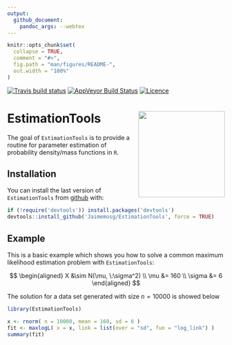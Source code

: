 ```yaml
---
output:
  github_document:
    pandoc_args: --webtex
---
```


<!-- README.md is generated from README.Rmd. Please edit that file -->

```r
knitr::opts_chunk$set(
  collapse = TRUE,
  comment = "#>",
  fig.path = "man/figures/README-",
  out.width = "100%"
)
```
[![Travis build status](https://travis-ci.org/Jaimemosg/EstimationTools.svg?branch=master)](https://travis-ci.org/Jaimemosg/EstimationTools)
[![AppVeyor Build Status](https://ci.appveyor.com/api/projects/status/github/Jaimemosg/EstimationTools?branch=master&svg=true)](https://ci.appveyor.com/project/Jaimemosg/EstimationTools)
[![Licence](https://img.shields.io/badge/licence-GPL--3-blue.svg)](https://www.gnu.org/licenses/gpl-3.0.en.html)

# EstimationTools <img src="man/figure/ETLogo.png" align="right" height="200" align="right"/>

<!-- badges: start -->
<!-- badges: end -->

The goal of `EstimationTools` is to provide a routine for parameter estimation of probability density/mass functions in `R`.

## Installation

<!-- You can install the released version of EstimationTools from [CRAN](https://CRAN.R-project.org) with: -->

You can install the last version of `EstimationTools` from [github](https://github.com/Jaimemosg/EstimationTools) with:

``` r
if (!require('devtools')) install.packages('devtools')
devtools::install_github('Jaimemosg/EstimationTools', force = TRUE)
```

## Example

This is a basic example which shows you how to solve a common maximum likelihood estimation problem with `EstimationTools`:

$$
\begin{aligned} 
X &\sim N(\mu, \:\sigma^2) \\
\mu &= 160 \\
\sigma &= 6
\end{aligned}
$$

The solution for a data set generated with size $n=10000$ is showed below

```r
library(EstimationTools)

x <- rnorm( n = 10000, mean = 160, sd = 6 )
fit <- maxlogL( x = x, link = list(over = "sd", fun = "log_link") )
summary(fit)
```
